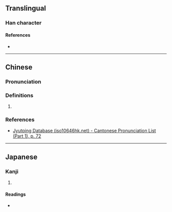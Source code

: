{{character info}}
==Translingual==

===Han character===
{{Han char|rn=19|rad=力|as=08|sn=10|four=|canj=YRKS|ids=⿰咅力}}

====References====
* {{Han ref|kx=0148.030|dkj=02376|dj=0333.110|hdz=10373.120|uh=52CF|ud=21199}}

----

==Chinese==
{{zh-forms}}

===Pronunciation===
{{zh-pron
|m=pǒu
|c=bau6
|mc=y
|oc=y
|cat=
}}

===Definitions===
{{zh-hanzi}}

# {{rfdef|zh|sort=力08}}

===References===
* [http://www.iso10646hk.net/jp/document/download.jsp Jyutping Database (iso10646hk.net) - Cantonese Pronunciation List (Part 1), p. 72]

----

==Japanese==

===Kanji===
{{ja-kanji|grade=|rs=力08}}

# {{rfdef|ja|sort=力08}}

====Readings====
* {{ja-readings|on=[[ほう]] (hō), [[ぶ]] (bu)|kun=[[つとめる]] (tsutomeru)}}